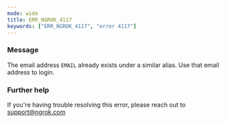 ```yaml
---
mode: wide
title: ERR_NGROK_4117
keywords: ["ERR_NGROK_4117", "error 4117"]
---
```



### Message

The email address `EMAIL` already exists under a similar alias. Use that email address to login.

<ErrorDetails />

### Further help

If you're having trouble resolving this error, please reach out to [support@ngrok.com](mailto:support@ngrok.com?subject=Help%20with%20ERR_NGROK_4117)
